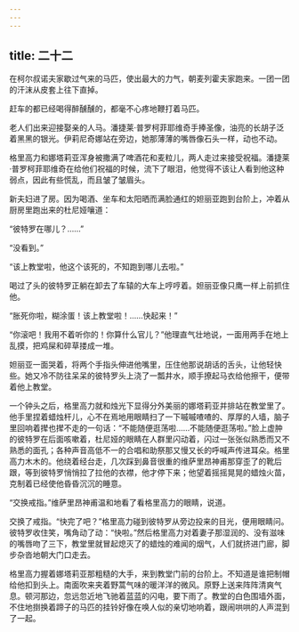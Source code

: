 ```yaml
---
---
---
```

title: 二十二
---




在柯尔叔诺夫家歇过气来的马匹，使出最大的力气，朝麦列霍夫家跑来。一团一团的汗沫从皮套上往下直掉。

赶车的都已经喝得醉醺醺的，都毫不心疼地鞭打着马匹。

老人们出来迎接娶亲的人马。潘捷莱·普罗柯菲耶维奇手捧圣像，油亮的长胡子泛着黑黑的银光。伊莉尼奇娜站在旁边，她那薄薄的嘴唇像石头一样，动也不动。

格里高力和娜塔莉亚浑身被撒满了啤酒花和麦粒儿，两人走过来接受祝福。潘捷莱·普罗柯菲耶维奇在给他们祝福的时候，流下了眼泪，他觉得不该让人看到他这种弱点，因此有些慌乱，而且皱了皱眉头。

新夫妇进了房。因为喝酒、坐车和太阳晒而满脸通红的妲丽亚跑到台阶上，冲着从厨房里跑出来的杜尼娅嚷道：

“彼特罗在哪儿？……”

“没看到。”

“该上教堂啦，他这个该死的，不知跑到哪儿去啦。”

喝过了头的彼特罗正躺在卸去了车辕的大车上哼哼着。妲丽亚像只鹰一样上前抓住他。

“胀死你啦，糊涂蛋！该上教堂啦！……快起来！”

“你滚吧！我用不着听你的！你算什么官儿？”他理直气壮地说，一面用两手在地上乱摸，把鸡屎和碎草搂成一堆。

妲丽亚一面哭着，将两个手指头伸进他嘴里，压住他那说胡话的舌头，让他轻快些。她又冷不防往呆呆的彼特罗头上浇了一瓢井水，顺手撩起马衣给他擦干，便带着他上教堂。

一个钟头之后，格里高力就和烛光下显得分外美丽的娜塔莉亚并排站在教堂里了。他手里捏着蜡烛杆儿，心不在焉地用眼睛扫了一下嘁嘁喳喳的、厚厚的人墙，脑子里回响着撵也撵不走的一句话：“不能随便逛荡啦……不能随便逛荡啦。”脸上虚肿的彼特罗在后面咳嗽着，杜尼娅的眼睛在人群里闪动着，闪过一张张似熟悉而又不熟悉的面孔；各种声音高低不一的合唱和助祭那又慢又长的呼喊声传进耳朵。格里高力木木的。他绕着经台走，几次踩到鼻音很重的维萨里昂神甫那穿歪了的靴后跟，等到彼特罗悄悄拉了拉他的衣襟，他才停下来；他望着摇摇晃晃的蜡烛火苗，克制着已经使他昏昏沉沉的睡意。

“交换戒指。”维萨里昂神甫温和地看了看格里高力的眼睛，说道。

交换了戒指。“快完了吧？”格里高力碰到彼特罗从旁边投来的目光，便用眼睛问。彼特罗收住笑，嘴角动了动：“快啦。”然后格里高力对着妻子那湿润的、没有滋味的嘴唇吻了三下，教堂里就冒起熄灭了的蜡烛的难闻的烟气，人们就挤进门廊，脚步杂沓地朝大门口走去。

格里高力握着娜塔莉亚那粗糙的大手，来到教堂门前的台阶上。不知道是谁把制帽给他扣到头上。南面吹来夹着野蒿气味的暖洋洋的微风。原野上送来阵阵清爽气息。顿河那边，忽远忽近地飞驰着蓝蓝的闪电，要下雨了。教堂的白色围墙外面，不住地捯换着蹄子的马匹的挂铃好像在唤人似的亲切地响着，跟闹哄哄的人声混到了一起。